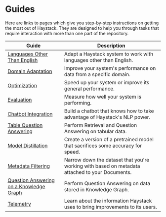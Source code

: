 # Guides

Here are links to pages which give you step-by-step instructions on getting the most out of Haystack.
They are designed to help you through tasks that require interaction with more than one part of the repository.

| Guide                                   | Description                                                                                    |
|-----------------------------------------|------------------------------------------------------------------------------------------------|
| [Languages Other Than English](/guides/languages)            | Adapt a Haystack system to work with languages other than English.                             |
| [Domain Adaptation](/guides/domain-adaptation)                       | Improve your system's performance on data from a specific domain.                              |
| [Optimization](/guides/optimization)                            | Speed up your system or improve its general performance.                                       |
| [Evaluation](/guides/evaluation)                              | Measure how well your system is performing.                                                    |
| [Chatbot Integration](/guides/chatbots)                     | Build a chatbot that knows how to take advantage of Haystack's NLP power.                               |
| [Table Question Answering](/guides/table-qa)                | Perform Retrieval and Question Answering on tabular data.                                      |
| [Model Distillation](/guides/model-distillation)                      | Create a version of a pretrained model that sacrifices some accuracy for speed.                |
| [Metadata Filtering](/guides/metadata-filtering)                      | Narrow down the dataset that you're working with based on metadata attached to your Documents. |
| [Question Answering on a Knowledge Graph](/guides/knowledge-graph) | Perform Question Answering on data stored in Knowledge Graph.                                  |
| [Telemetry](/guides/telemetry)                               | Learn about the information Haystack uses to bring improvements to its users.                  |